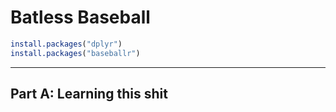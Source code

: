 # Batless Baseball


```r
install.packages("dplyr")
install.packages("baseballr")
```

---
## Part A: Learning this shit

```r

```